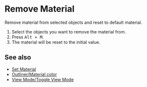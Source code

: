 
# Remove Material

<Reference shortcut="Alt + M" command="Remove Material" button="" />

Remove material from selected objects and reset to default material.

1. Select the objects you want to remove the material from.
2. Press <kbd>Alt + M</kbd>.
3. The material will be reset to the initial value.

## See also
- [Set Material](./set-material)
- [Outliner/Material color](../plasticity-essentials/outliner#material-color)
- [View Mode/Toggle View Mode](../plasticity-essentials/view-mode#toggle-view-mode)


















